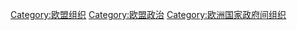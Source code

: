 [[Category:欧盟组织|Category:欧盟组织]]
[[Category:欧盟政治|Category:欧盟政治]]
[[Category:欧洲国家政府间组织|Category:欧洲国家政府间组织]]